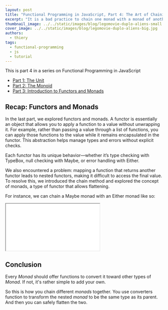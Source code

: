 ```yaml
---
layout: post
title: "Functional Programming in JavaScript, Part 4: The Art of Chaining Different Monads"
excerpt: "It is a bad practice to chain one monad with a monad of another type. Read on to understand why, and how to chain monads the right way."
thumbnail_image: ../../static/images/blog/legomovie-duplo-aliens-small.jpg
cover_image: ../../static/images/blog/legomovie-duplo-aliens-big.jpg
authors:
  - thiery
tags:
  - functional-programming
  - js
  - tutorial
---
```


This is part 4 in a series on Functional Programming in JavaScript

- [Part 1: The Unit](/blog/2018/03/14/functional-programming-1-unit-of-code.html)
- [Part 2: The Monoid](/blog/2018/04/18/functional-programming-2-monoid.html)
- [Part 3: Introduction to Functors and Monads](/blog/2018/09/26/functional-programming-3-functor-redone.html)

## Recap: Functors and Monads

In the last part, we explored functors and monads. A functor is essentially an object that allows you to apply a function to a value without unwrapping it. For example, rather than passing a value through a list of functions, you can apply those functions to the value while it remains encapsulated in the functor. This abstraction helps manage types and errors without explicit checks.

Each functor has its unique behavior—whether it’s type checking with TypeBox, null checking with Maybe, or error handling with Either.

We also encountered a problem: mapping a function that returns another functor leads to nested functors, making it difficult to access the final value. To resolve this, we introduced the chain method and explored the concept of monads, a type of functor that allows flattening.

For instance, we can chain a Maybe monad with an Either monad like so:

<Iframe src="//codepen.io/thierymichel/embed/QBEYzv/?height=265&theme-id=0&default-tab=js" />

While this works, it's not the correct approach.

## Flattening Monads, The Wrong Way

Let's look again at the end of the example:

```jsthen
    .chain(mail => validateMail(mail).catch(error => error.message))
    .getOrElse("no mail");
```

In detail:

```js
// Here we have a user or nothing.
// If we have nothing, all the following lines will be ignored until `getOrElse`,
// that gets the value or a default one.
Maybe(user)
  // We access the user mail, and now we have the mail or nothing.
  // Again if we have nothing we will skip until `getOrElse`.
  .map(get("mail"))
  // And now we chain `validateMail` that takes a string and returns an *either*:
  //  - `Right(mail)` if the string was an email
  //  - `Left(new Error('Invalid mail'))` otherwise.
  .chain((mail) => validateMail(mail).catch((error) => error.message));
```

Up to there it's cool, we know whether we have a mail or not.

But then we use `.catch()`, which turns the eventual _left_ into a _right_. After this, no matter if the mail is valid or not, we have a _right_ holding a string either way. And even if we did not catch, then once the chain resolves and the _either_ gets flattened with the _maybe_, we would get `Nothing()` or `Maybe(mail)` or `Maybe(new Error('Invalid mail'))`.

In other words, the result of the `chain` call is the value from the _either_, not an _either_. We have no way of knowing if it was a result or an error. When we flatten a _maybe_ with an _either_, we lose the context of the _either_.

```js
Maybe(Right("bar@example.com")).flatten(); // Maybe('bar@example.com')
Maybe(Left(new Error("Invalid mail"))).flatten(); // Maybe(new Error('Invalid mail'))
```

The current `chain()` implemntation, when given monads of two different types, returns a monad of the first type. And that is the main issue when we flatten different kind of _Monads_ together.

![That's not the way](/images/blog/lego-pyramide.jpg)

**Update 11/2019**: Now there is something really important I totally forgot to tell you in the first version of this article.
The previous implementation of flatten is wrong:
It tries to do too much.
It extracts the value of the nested monad and puts it in a new monad of the parent type.
This is what allows to chain different monads together in simple cases.
But as I told you, we should never do that.

For example the _Right_ implementation should become:

```diff
const Right = value => ({
  map: fn => Right(fn(value)),
-  flatten: () => Right(value.value),
+  flatten: () => value,
-  chain(fn) {
-    return Right(this.map(fn).flatten());then
-  },
+  chain(fn) {
+    return this.map(fn).flatten();
+  },
  catch: fn => Right(value),
  value,
});
```

That's right, `flatten` simply returns the nested value. And `chain` is just a `map` followed by a `flatten`.
No need to know how to extract the value of the nested Monad, we simply need to return it.

With this change, the previous code would not work anymore, since the Monad type would change midway.
Which is fine since we should not have tried to flatten two _monads_ of different type anyway.

So how do we proceed ?

### How To Use Different Kinds of Monads Together?

So we should not flatten two different _monads_ (like a _maybe_ and an _either_) together. But we sure can flatten two _monads_ of the same kind. Hence, if we have a `Maybe(Either(value))`, and if we can somehow turn it into a `Maybe(Maybe(value))`, then we can flatten the two _Maybes_. We need a function called `eitherToMaybe`:

```js
Maybe({
  name: "foo",
  mail: "bar@example.com",
})
  .map((v) => v.mail)
  .map(validateMail)
  .map(eitherToMaybe)
  .flatten();
```

or shorter :

```js
Maybe({
  name: "foo",
  mail: "bar@example.com",
})
  .map((v) => v.mail)
  .map(validateMail)
  .chain(eitherToMaybe);
// to chain is the shorthand for map + flatten
```

Ok, but how does `eitherToMaybe` work?

Well, what we want is a function that takes an _either_ and returns a _maybe_. Since we know what we convert, it is easy to convert the context, too.

If _either_ is a `Right(value)`, then we return a `Maybe(value)`

```js
eitherToMaybe(Right("bar@example.com")); // Maybe('bar@example.com')
```

If _either_ is a `Left(error)`, then we return `Nothing()`. We do not keep the error, because _Maybe_ can only tell us if we a have a value or not.

```js
eitherToMaybe(Left("Invalid mail")); // Nothing()
```

Here is the implementation:

```js
const eitherToMaybe = (either) => Maybe(either.catch((e) => null).flatten());
```

And now:

```js
Maybe({
  name: "foo",
  mail: "bar@example.com",
})
  .map((v) => v.mail)
  .map(validateMail)
  .chain(eitherToMaybe);
// returns
Maybe("bar@example.com");

Maybe({
  name: "foo",
  mail: "bar",
})
  .map((v) => v.mail)
  .map(validateMail)
  .chain(eitherToMaybe);
// returns
Maybe.Nothing();
```

Let's now see how we would do the opposite conversion, converting a _maybe_ to an _either_.

If the _maybe_ holds a value, then we convert it to a _right_.

```js
maybeToEither(Maybe("some value")); // Right('some value')
```

But if the _maybe_ is _Nothing_, then we convert it to a _left_ with a message indicating that there is no value.

```js
maybeToEither(Maybe.Nothing()); // Left('no value')
```

And so here is the `maybeToEither` implementation:

```js
const maybeToEither = (maybe) =>
  maybe.isNothing() ? Left("no value") : Right(maybe.flatten());
```

And now the context gets preserved: We have no value.

![That's how you do it](/images/blog/lego-mixed-construct.jpg)

This technique is called a _Natural Transformation_. A Natural Transformation is a Transformation that changes the container without changing the value. Think of it as a type conversion but for `Monad`.

With natural transformations, the order doesn't matter. You can change the value, then naturally transform the container, it will be the same as if you first convert, then transform the value.

```js
Either(5)
  .chain(eitherToMaybe)
  .map((v) => v * 2); // Maybe(10)
Either(5)
  .map((v) => v * 2)
  .chain(eitherToMaybe); // Maybe(10)
```

Here is the corrected example from the previous article:

<iframe
  height="265"
  style="width: 100%;"
  scrolling="no"
  title="Corrected Simple monad"
  src="https://codepen.io/thierymichel/embed/KKKjYgG?height=265&theme-id=default&default-tab=js,result"
  frameborder="no"
  allowtransparency="true"
  allowfullscreen="true"
>
  See the Pen{" "}
  <a href="https://codepen.io/thierymichel/pen/KKKjYgG">
    Corrected Simple monad
  </a>{" "}
  by ThieryMichel (<a href="https://codepen.io/thierymichel">@thierymichel</a>)
  on <a href="https://codepen.io">CodePen</a>.
</iframe>

## Conclusion

Every _Monad_ should offer functions to convert it toward other types of _Monad_. If not, it's rather simple to add your own.

So this is how you chain different _monads_ together. You use converters function to transform the nested _monad_ to be the same type as its parent. And then you can safely flatten the two.
